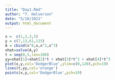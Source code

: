 ```yaml
---
title: "Day1.Rmd"
author: "T. Halverson"
date: "5/18/2021"
output: html_document
---
```


```r
x =  c(1,2,3,5)
y = c(7,13,61,115)
A = cbind(x^0,x,x^2,x^3)
xhat=solve(A,y)
t = seq(0,5,len=100)
yy=xhat[1]+xhat[2]*t + xhat[3]*t^2 + xhat[4]*t^3
plot(x,y,col='DodgerBlue',ylim=c(0,120),pch=19)
lines(t,yy,col='orange')
points(x,y,col='DodgerBlue',pch=19)
```

